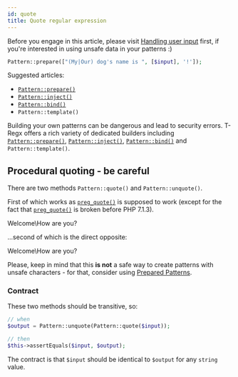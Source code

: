 ```yaml
---
id: quote
title: Quote regular expression
---
```



Before you engage in this article, please visit [Handling user input](handling-user-input.md) first,
if you're interested in using unsafe data in your patterns :)

```php
Pattern::prepare(["(My|Our) dog's name is ", [$input], '!']);
```

Suggested articles:
 - [`Pattern::prepare()`]
 - [`Pattern::inject()`]
 - [`Pattern::bind()`]
 - `Pattern::template()`

Building your own patterns can be dangerous and lead to security errors. T-Regx offers a rich variety of
dedicated builders including [`Pattern::prepare()`], [`Pattern::inject()`], [`Pattern::bind()`] and `Pattern::template()`.

## Procedural quoting - be careful

There are two methods `Pattern::quote()` and `Pattern::unquote()`.

First of which works as [`preg_quote()`] is supposed to work (except for the fact that [`preg_quote()`] is broken
before PHP 7.1.3).

<CodeTabs tregx="Pattern::quote('Welcome\How are you?');"/>

<!--T-Regx:{echo-at(0)}-->
<Result text>Welcome\\How are you\?</Result>

...second of which is the direct opposite:

<CodeTabs tregx="Pattern::unquote('Welcome\\How are you\?');"/>

<!--T-Regx:{echo-at(0)}-->
<Result text>Welcome\How are you?</Result>

Please, keep in mind that this **is not** a safe way to create patterns with unsafe characters - for that, consider
using [Prepared Patterns](prepared-patterns.md).

### Contract

These two methods should be transitive, so:

```php
// when
$output = Pattern::unquote(Pattern::quote($input));

// then
$this->assertEquals($input, $output); 
```

The contract is that `$input` should be identical to `$output` for any `string` value.

[`preg_quote()`]: https://www.php.net/manual/en/function.preg-quote.php
[`Pattern::prepare()`]: prepared-patterns.md#with-pattern-prepare
[`Pattern::inject()`]: prepared-patterns.md#with-pattern-inject
[`Pattern::bind()`]: prepared-patterns.md#with-pattern-bind
